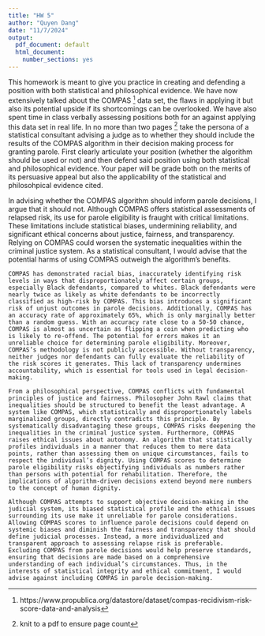 ```yaml
---
title: "HW 5"
author: "Quyen Dang"
date: "11/7/2024"
output:
  pdf_document: default
  html_document:
    number_sections: yes
---
```


This homework is meant to give you practice in creating and defending a position with both statistical and philosophical evidence.  We have now extensively talked about the COMPAS ^[https://www.propublica.org/datastore/dataset/compas-recidivism-risk-score-data-and-analysis] data set, the flaws in applying it but also its potential upside if its shortcomings can be overlooked.  We have also spent time in class verbally assessing positions both for an against applying this data set in real life.  In no more than two pages ^[knit to a pdf to ensure page count] take the persona of a statistical consultant advising a judge as to whether they should include the results of the COMPAS algorithm in their decision making process for granting parole.  First clearly articulate your position (whether the algorithm should be used or not) and then defend said position using both statistical and philosophical evidence.  Your paper will be grade both on the merits of its persuasive appeal but also the applicability of the statistical and philosohpical evidence cited.  


In advising whether the COMPAS algorithm should inform parole decisions, I argue that it should not. Although COMPAS offers statistical assessments of relapsed risk, its use for parole eligibility is fraught with critical limitations. These limitations include statistical biases, undermining reliability, and significant ethical concerns about justice, fairness, and transparency. Relying on COMPAS could worsen the systematic inequalities within the criminal justice system. As a statistical consultant, I would advise that the potential harms of using COMPAS outweigh the algorithm’s benefits. 

	COMPAS has demonstrated racial bias, inaccurately identifying risk levels in ways that disproportionately affect certain groups, especially Black defendants, compared to whites. Black defendants were nearly twice as likely as white defendants to be incorrectly classified as high-risk by COMPAS. This bias introduces a significant risk of unjust outcomes in parole decisions. Additionally, COMPAS has an accuracy rate of approximately 65%, which is only marginally better than a random guess. With an accuracy rate close to a 50-50 chance, COMPAS is almost as uncertain as flipping a coin when predicting who is likely to re-offend. The potential for errors makes it an unreliable choice for determining parole eligibility. Moreover, COMPAS’s methodology is not publicly accessible. Without transparency, neither judges nor defendants can fully evaluate the reliability of the risk scores it generates. This lack of transparency undermines accountability, which is essential for tools used in legal decision-making.
	
	From a philosophical perspective, COMPAS conflicts with fundamental principles of justice and fairness. Philosopher John Rawl claims that inequalities should be structured to benefit the least advantage. A system like COMPAS, which statistically and disproportionately labels marginalized groups, directly contradicts this principle. By systematically disadvantaging these groups, COMPAS risks deepening the inequalities in the criminal justice system. Furthermore, COMPAS raises ethical issues about autonomy. An algorithm that statistically profiles individuals in a manner that reduces them to mere data points, rather than assessing them on unique circumstances, fails to respect the individual’s dignity. Using COMPAS scores to determine parole eligibility risks objectifying individuals as numbers rather than persons with potential for rehabilitation. Therefore, the implications of algorithm-driven decisions extend beyond mere numbers to the concept of human dignity. 
	
	Although COMPAS attempts to support objective decision-making in the judicial system, its biased statistical profile and the ethical issues surrounding its use make it unreliable for parole considerations. Allowing COMPAS scores to influence parole decisions could depend on systemic biases and diminish the fairness and transparency that should define judicial processes. Instead, a more individualized and transparent approach to assessing relapse risk is preferable. Excluding COMPAS from parole decisions would help preserve standards, ensuring that decisions are made based on a comprehensive understanding of each individual’s circumstances. Thus, in the interests of statistical integrity and ethical commitment, I would advise against including COMPAS in parole decision-making. 

